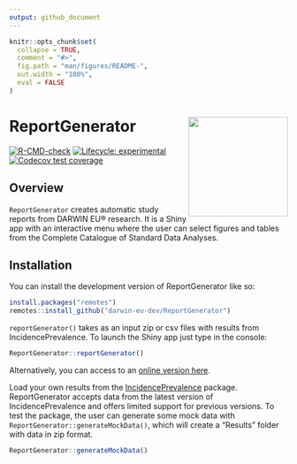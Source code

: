 ```yaml
---
output: github_document
---
```


<!-- README.md is generated from README.Rmd. Please edit that file -->

```r
knitr::opts_chunk$set(
  collapse = TRUE,
  comment = "#>",
  fig.path = "man/figures/README-",
  out.width = "100%",
  eval = FALSE
)
```
# ReportGenerator <img src="man/figures/logo.png" align="right" height="180" />

<!-- badges: start -->
[![R-CMD-check](https://github.com/darwin-eu-dev/ReportGenerator/actions/workflows/R-CMD-check.yaml/badge.svg)](https://github.com/darwin-eu-dev/ReportGenerator/actions/workflows/R-CMD-check.yaml)
[![Lifecycle: experimental](https://img.shields.io/badge/lifecycle-experimental-orange.svg)](https://lifecycle.r-lib.org/articles/stages.html#experimental)
[![Codecov test coverage](https://codecov.io/github/darwin-eu-dev/ReportGenerator/branch/develop/graph/badge.svg)](https://app.codecov.io/github/darwin-eu-dev/ReportGenerator?branch=develop)
<!-- badges: end -->

## Overview

`ReportGenerator` creates automatic study reports from DARWIN EU® research. It is a Shiny app with an interactive menu where the user can select figures and tables from the Complete Catalogue of Standard Data Analyses.

## Installation

You can install the development version of ReportGenerator like so:

```r
install.packages("remotes")
remotes::install_github("darwin-eu-dev/ReportGenerator")
```

`reportGenerator()` takes as an input zip or csv files with results from IncidencePrevalence. To launch the Shiny app just type in the console:

```r
ReportGenerator::reportGenerator()
```

Alternatively, you can access to an [online version here](https://data-dev.darwin-eu.org/content/46c367cd-6e29-4382-9d7d-aff8caaa582a/).

Load your own results from the [IncidencePrevalence](https://darwin-eu.github.io/IncidencePrevalence/) package. ReportGenerator accepts data from the latest version of IncidencePrevalence and offers limited support for previous versions. To test the package, the user can generate some mock data with `ReportGenerator::generateMockData()`, which will create a "Results" folder with data in zip format. 

```r
ReportGenerator::generateMockData()
```
